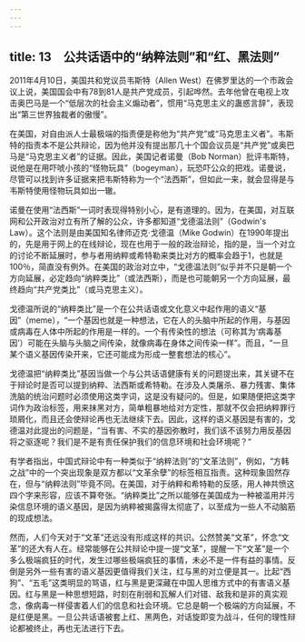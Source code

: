 ```yaml
---
---
---
```

title: 13　公共话语中的“纳粹法则”和“红、黑法则”
---




2011年4月10日，美国共和党议员韦斯特（Allen West）在佛罗里达的一个市政会议上说，美国国会中有78到81人是共产党成员，引起哗然。去年他曾在电视上攻击奥巴马是一个“低层次的社会主义煽动者”，惯用“马克思主义的蛊惑言辞”，表现出“第三世界独裁者的傲慢”。

在美国，对自由派人士最极端的指责便是称他为“共产党”或“马克思主义者”。韦斯特的指责本不是公共辩论，因为他并没有提出那几十个国会议员是“共产党”或奥巴马是“马克思主义者”的证据。因此，美国记者诺曼（Bob Norman）批评韦斯特，说他是在用吓唬小孩的“怪物玩具”（bogeyman），玩恐吓公众的把戏。诺曼说，尽管可以找到许多证据来把韦斯特称为一个“法西斯”，但如此一来，就会显得是与韦斯特使用怪物玩具如出一辙。

诺曼在使用“法西斯”一词时表现得特别小心，是有道理的。因为，在美国，对互联网和公开政治对立有所了解的公众，许多都知道“戈德温法则”（Godwin's Law）。这个法则是由美国知名律师迈克·戈德温（Mike Godwin）在1990年提出的，先是用于网上的在线辩论，现在也用于一般的政治辩论，指的是，当一个对立的讨论不断延展时，参与者用纳粹或希特勒来类比对方的概率会趋于1，也就是100％，简直没有例外。在美国的政治对立中，“戈德温法则”似乎并不只是朝一个方向延展，必定趋向“纳粹类比”（或法西斯），而是也可能朝另一个方向延展，最终趋向“共产党类比”（或马克思主义）。

戈德温所说的“纳粹类比”是一个在公共话语或文化意义中起作用的语义“基因”（meme），“一个基因也就是一种想法，它在人的头脑中所起的作用，与基因或病毒在人体中所起的作用是一样的。一个有传染性的想法（可称其为‘病毒基因’）可能在头脑与头脑之间传染，就像病毒在身体之间传染一样”。而且，“一旦某个语义基因传染开来，它还可能成为形成一整套想法的核心”。

戈德温把“纳粹类比”基因当做一个与公共话语健康有关的问题提出来，其关键不在于辩论时是否可以提到纳粹、法西斯或希特勒。在涉及人类屠杀、暴力残害、集体洗脑的统治问题时必须使用这类字词，这是没有疑问的。但是，如果随便把这类字词作为政治标签，用来抹黑对方，简单粗暴地给对方定性，那就不仅会把纳粹罪行琐屑化，而且还会使辩论再也无法继续下去。因此，这样的语义基因是有害的，戈德温对此提出的问题是，“当有害、不实的基因弥散时，我们该不该努力用反基因将之驱逐呢？我们是不是有责任保护我们的信息环境和社会环境呢？”

有学者指出，中国式辩论中有一种类似于“纳粹法则”的“文革法则”，例如，“方韩之战”中的一个突出现象是双方都以“文革余孽”的标签相互指责。这种现象固然存在，但与“纳粹法则”毕竟不同。在美国，对于纳粹和希特勒的反感，用人神共愤这四个字来形容，应该不算夸张。“纳粹类比”之所以能够在美国成为一种被滥用并污染信息环境的语义基因，是因为纳粹被揭露得太彻底了，以至成为一些人不动脑筋的现成想法。

然而，人们今天对于“文革”还远没有形成这样的共识。公然赞美“文革”，怀念“文革”的还大有人在。经常能够在公共辩论中提一提“文革”，提醒一下“文革”是一个多么极端疯狂的时代，发生过哪些极端疯狂的事情，未必不是一件有益的事情。反倒是另外一些有害的语义基因更值得我们关注，红与黑的对立便是其一。比起“西狗”、“五毛”这类明显的骂语，红与黑是更深藏在中国人思维方式中的有害语义基因。红与黑是一种思想短路，时刻在削弱和瓦解人们对错、敌我和是非的真实观念，像病毒一样侵害着人们的信息和社会环境。它总是朝一个极端的方向延展，不是红便是黑。一旦公共话语被套上红、黑两色，对话旋即变为战斗，任何的理性辩论都被终止，再也无法进行下去。
